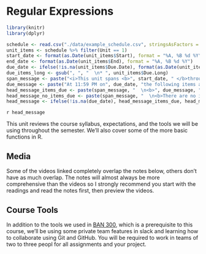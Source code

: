 # Regular Expressions
```r
library(knitr)
library(dplyr)

schedule <- read.csv("./data/example_schedule.csv", stringsAsFactors = FALSE)
unit_items <- schedule %>% filter(Unit == 1)
start_date <- format(as.Date(unit_items$Start), format = "%A, %B %d %Y")
end_date <- format(as.Date(unit_items$End), format = "%A, %B %d %Y")
due_date <- ifelse(!is.na(unit_items$Due.Date), format(as.Date(unit_items$Due.Date), format = "%A, %B %d %Y"), NA)
due_items_long <- gsub(", ", "  \n* ", unit_items$Due.Long)
span_message <- paste("<i>This unit spans <b>", start_date, " </b>through <b>", end_date, "</b>.</i>", sep="")
due_message <- paste("At 11:59 PM on", due_date, "the following items are due:")
head_message_items_due <- paste(span_message, "  \n<b>", due_message, "</b>  \n\n* ", due_items_long, sep="")
head_message_no_items_due <- paste(span_message, "  \n<b>There are no items due this unit.</b>", sep="")
head_message <- ifelse(!is.na(due_date), head_message_items_due, head_message_no_items_due)
```
`r head_message`

This unit reviews the course syllabus, expectations, and the tools we will be using throughout the semester. We'll also cover some of the more basic functions in R.

## Media

Some of the videos linked completely overlap the notes below, others don't have as much overlap. The notes will almost always be more comprehensive than the videos so I strongly recommend you start with the readings and read the notes first, then preview the videos. 

## Course Tools

In addition to the tools we used in [BAN 300](http://jamessuleiman.com/ban300/), which is a prerequisite to this course, we'll be using some private team features in slack and learning how to collaborate using Git and GitHub. You will be required to work in teams of two to three peopl for all assignments and your project.

